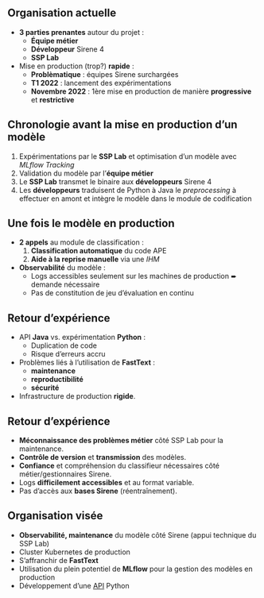 
## Organisation actuelle

- [**3 parties prenantes**]{.orange} autour du projet :
  - [**Équipe métier**]{.blue2}
  - [**Développeur**]{.blue2} Sirene 4
  - [**SSP Lab**]{.blue2}

- Mise en production (trop?) [**rapide**]{.orange} :
  - [**Problèmatique**]{.blue2} : équipes Sirene surchargées
  - [**T1 2022**]{.blue2} : lancement des expérimentations
  - [**Novembre 2022**]{.blue2} : 1ère mise en production de manière [**progressive**]{.green2} et [**restrictive**]{.green2}

## Chronologie avant la mise en production d'un modèle

  1) Expérimentations par le [**SSP Lab**]{.orange} et optimisation d'un modèle avec *MLflow Tracking*
  2) Validation du modèle par l'[**équipe métier**]{.orange}
  3) Le [**SSP Lab**]{.orange} transmet le binaire aux [**développeurs**]{.orange} Sirene 4
  4) Les [**développeurs**]{.orange} traduisent de Python à Java le *preprocessing* à effectuer en amont et intègre le modèle dans le module de codification

## Une fois le modèle en production

- [**2 appels**]{.orange} au module de classification :
  1) [**Classification automatique**]{.blue2} du code APE
  2) [**Aide à la reprise manuelle**]{.blue2} via une *IHM*

- [**Observabilité**]{.orange} du modèle :
  - Logs accessibles seulement sur les machines de production ➨ demande nécessaire
  - Pas de constitution de jeu d'évaluation en continu

## Retour d'expérience

- API [**Java**]{.orange} vs. expérimentation [**Python**]{.orange} :
  - Duplication de code
  - Risque d'erreurs accru
- Problèmes liés à l'utilisation de [**FastText**]{.orange} :
  - [**maintenance**]{.blue2}
  - [**reproductibilité**]{.blue2}
  - [**sécurité**]{.blue2}
- Infrastructure de production [**rigide**]{.orange}.

## Retour d'expérience

- [**Méconnaissance des problèmes métier**]{.orange} côté SSP Lab pour la maintenance.
- [**Contrôle de version**]{.orange} et [**transmission**]{.orange} des modèles.
- [**Confiance**]{.orange} et compréhension du classifieur nécessaires côté métier/gestionnaires Sirene.
- Logs [**difficilement accessibles**]{.orange} et au format variable.
- Pas d'accès aux [**bases Sirene**]{.orange} (réentraînement).

## Organisation visée

- [**Observabilité, maintenance**]{.orange} du modèle côté Sirene (appui technique du SSP Lab)
- Cluster Kubernetes de production
- S'affranchir de [**FastText**]{.orange}
- Utilisation du plein potentiel de [**MLflow**]{.orange} pour la gestion des modèles en production
- Développement d'une [API](https://codification-ape.lab.sspcloud.fr/docs#/Predict/predict_predict_get){preview-link="true"} Python
